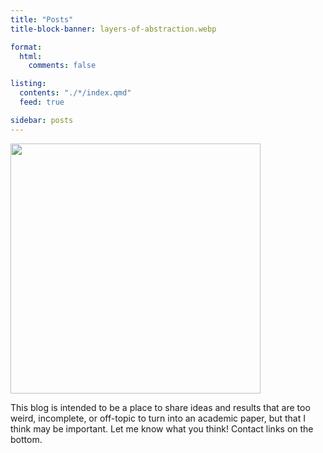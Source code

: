 ```yaml
---
title: "Posts"
title-block-banner: layers-of-abstraction.webp

format:
  html:
    comments: false

listing:
  contents: "./*/index.qmd"
  feed: true

sidebar: posts
---
```


::: {.column-margin}
![](profile.webp){height=400px}

This blog is intended to be a place to share ideas and results that are too weird, incomplete, or off-topic to turn into an academic paper, but that I think may be important. Let me know what you think! Contact links on the bottom.
:::
